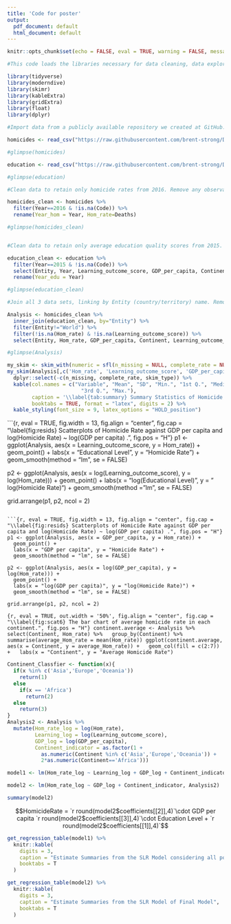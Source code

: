 ```yaml
---
title: 'Code for poster'
output:
  pdf_document: default
  html_document: default
---
```


```r
knitr::opts_chunk$set(echo = FALSE, eval = TRUE, warning = FALSE, message = FALSE, comment = NA)
```

```r

#This code loads the libraries necessary for data cleaning, data exploration and visualization, and data analysis.

library(tidyverse)
library(moderndive)
library(skimr)
library(kableExtra)
library(gridExtra)
library(float)
library(dplyr)
```

```r

#Import data from a publicly available repository we created at GitHub. 

homicides <- read_csv("https://raw.githubusercontent.com/brent-strong/Data_File_Repository/main/homicide-rate.csv")

#glimpse(homicides)

education <- read_csv("https://raw.githubusercontent.com/brent-strong/Data_File_Repository/main/learning-outcomes-vs-gdp-per-capita.csv")

#glimpse(education)

#Clean data to retain only homicide rates from 2016. Remove any observations missing a country code since these are regions. Rename variables as appropriate. 

homicides_clean <- homicides %>% 
  filter(Year==2016 & !is.na(Code)) %>%
  rename(Year_hom = Year, Hom_rate=Deaths)

#glimpse(homicides_clean)


#Clean data to retain only average education quality scores from 2015. Remove any observations missing a country/territory code since these are regions. Rename variables as appropriate. 

education_clean <- education %>% 
  filter(Year==2015 & !is.na(Code)) %>%
  select(Entity, Year, Learning_outcome_score, GDP_per_capita, Continent) %>%
  rename(Year_edu = Year)

#glimpse(education_clean)

#Join all 3 data sets, linking by Entity (country/territory) name. Remove an observation with data on the entire world and any superfluous variables, remove observations that are missing data on homicide or data on both life satisfaction and education, and view the final data set.

Analysis <- homicides_clean %>% 
  inner_join(education_clean, by="Entity") %>%
  filter(Entity!="World") %>%
  filter(!is.na(Hom_rate) & !is.na(Learning_outcome_score)) %>%
  select(Entity, Hom_rate, GDP_per_capita, Continent, Learning_outcome_score)

#glimpse(Analysis)
```

```r
my_skim <- skim_with(numeric = sfl(n_missing = NULL, complete_rate = NULL, hist = NULL))
my_skim(Analysis[,c('Hom_rate', 'Learning_outcome_score', 'GDP_per_capita')])  %>%
  dplyr::select(-c(n_missing, complete_rate, skim_type)) %>%
  kable(col.names = c("Variable", "Mean", "SD", "Min.", "1st Q.", "Median",
                        "3rd Q.", "Max."),
        caption = '\\label{tab:summary} Summary Statistics of Homicide Rate, Educational Level and GDP per capita.',
        booktabs = TRUE, format = "latex", digits = 2) %>%
  kable_styling(font_size = 9, latex_options = "HOLD_position")
```

```{r, eval = TRUE, fig.width = 13, fig.align = "center", fig.cap = "\\label{fig:resids} Scatterplots of Homicide Rate against GDP per capita and log(Homicide Rate) ~ log(GDP per capita) .", fig.pos = "H"}
p1 <- ggplot(Analysis, aes(x = Learning_outcome_score, y = Hom_rate)) +
  geom_point() +
  labs(x = "Educational Level", y = "Homicide Rate") +
  geom_smooth(method = "lm", se = FALSE)

p2 <- ggplot(Analysis, aes(x = log(Learning_outcome_score), y = log(Hom_rate))) +
  geom_point() +
  labs(x = "log(Educational Level)", y = " log(Homicide Rate)") +
  geom_smooth(method = "lm", se = FALSE)

grid.arrange(p1, p2, ncol = 2)
```

```{r, eval = TRUE, fig.width = 13, fig.align = "center", fig.cap = "\\label{fig:resids} Scatterplots of Homicide Rate against GDP per capita and log(Homicide Rate) ~ log(GDP per capita) .", fig.pos = "H"}
p1 <- ggplot(Analysis, aes(x = GDP_per_capita, y = Hom_rate)) +
  geom_point() +
  labs(x = "GDP per capita", y = "Homicide Rate") +
  geom_smooth(method = "lm", se = FALSE)

p2 <- ggplot(Analysis, aes(x = log(GDP_per_capita), y = log(Hom_rate))) +
  geom_point() +
  labs(x = "log(GDP per capita)", y = "log(Homicide Rate)") +
  geom_smooth(method = "lm", se = FALSE)

grid.arrange(p1, p2, ncol = 2)
```

```{r, eval = TRUE, out.width = '50%', fig.align = "center", fig.cap = "\\label{fig:scat6} The bar chart of average homicide rate in each continent.", fig.pos = "H"}
continent.average <- Analysis %>%
  select(Continent, Hom_rate) %>%
  group_by(Continent) %>%
  summarise(average_Hom_rate = mean(Hom_rate))
ggplot(continent.average, aes(x = Continent, y = average_Hom_rate)) +
  geom_col(fill = c(2:7)) +
  labs(x = "Continent", y = "Average Homicide Rate")
```

```r
Continent_Classfier <- function(x){
  if(x %in% c('Asia','Europe','Oceania'))
    return(1)
  else 
    if(x == 'Africa')
      return(2)
  else
    return(3)
}
Analysis2 <- Analysis %>%
  mutate(Hom_rate_log = log(Hom_rate), 
         Learning_log = log(Learning_outcome_score),
         GDP_log = log(GDP_per_capita),
         Continent_indicator = as.factor(1 + 
           as.numeric(Continent %in% c('Asia','Europe','Oceania')) + 
           2*as.numeric(Continent=='Africa')))

model1 <- lm(Hom_rate_log ~ Learning_log + GDP_log + Continent_indicator, Analysis2)

model2 <- lm(Hom_rate_log ~ GDP_log + Continent_indicator, Analysis2)

summary(model2)

```
$$HomicideRate = `r round(model2$coefficients[[2]],4)`\cdot GDP per capita  `r round(model2$coefficients[[3]],4)`\cdot Education Level + `r round(model2$coefficients[[1]],4)`$$
```r
get_regression_table(model1) %>%
  knitr::kable(
    digits = 3,
    caption = "Estimate Summaries from the SLR Model considering all possible variables",
    booktabs = T
  )

```

```r
get_regression_table(model2) %>%
  knitr::kable(
    digits = 3,
    caption = "Estimate Summaries from the SLR Model of Final Model",
    booktabs = T
  )

```
